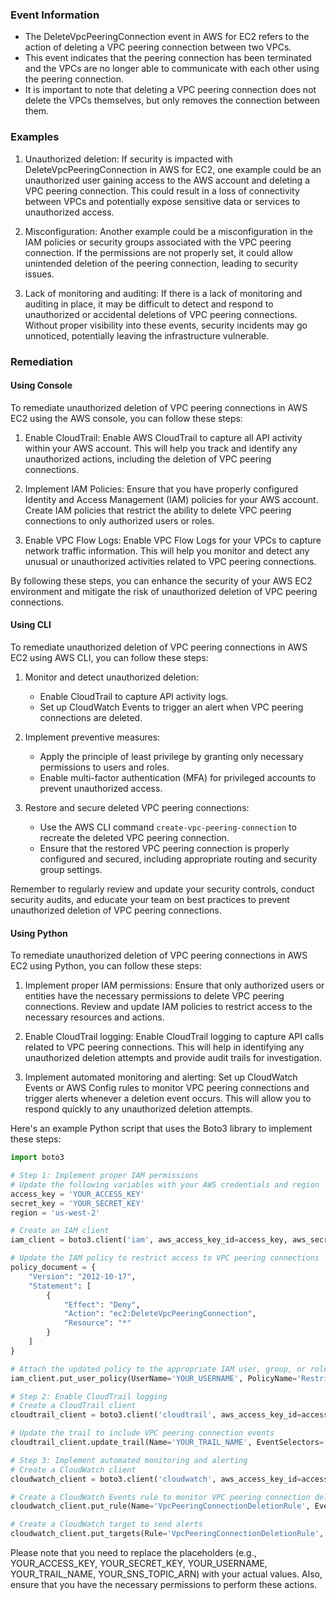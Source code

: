 
### Event Information

- The DeleteVpcPeeringConnection event in AWS for EC2 refers to the action of deleting a VPC peering connection between two VPCs.
- This event indicates that the peering connection has been terminated and the VPCs are no longer able to communicate with each other using the peering connection.
- It is important to note that deleting a VPC peering connection does not delete the VPCs themselves, but only removes the connection between them.


### Examples

1. Unauthorized deletion: If security is impacted with DeleteVpcPeeringConnection in AWS for EC2, one example could be an unauthorized user gaining access to the AWS account and deleting a VPC peering connection. This could result in a loss of connectivity between VPCs and potentially expose sensitive data or services to unauthorized access.

2. Misconfiguration: Another example could be a misconfiguration in the IAM policies or security groups associated with the VPC peering connection. If the permissions are not properly set, it could allow unintended deletion of the peering connection, leading to security issues.

3. Lack of monitoring and auditing: If there is a lack of monitoring and auditing in place, it may be difficult to detect and respond to unauthorized or accidental deletions of VPC peering connections. Without proper visibility into these events, security incidents may go unnoticed, potentially leaving the infrastructure vulnerable.

### Remediation

#### Using Console

To remediate unauthorized deletion of VPC peering connections in AWS EC2 using the AWS console, you can follow these steps:

1. Enable CloudTrail: Enable AWS CloudTrail to capture all API activity within your AWS account. This will help you track and identify any unauthorized actions, including the deletion of VPC peering connections.

2. Implement IAM Policies: Ensure that you have properly configured Identity and Access Management (IAM) policies for your AWS account. Create IAM policies that restrict the ability to delete VPC peering connections to only authorized users or roles.

3. Enable VPC Flow Logs: Enable VPC Flow Logs for your VPCs to capture network traffic information. This will help you monitor and detect any unusual or unauthorized activities related to VPC peering connections.

By following these steps, you can enhance the security of your AWS EC2 environment and mitigate the risk of unauthorized deletion of VPC peering connections.

#### Using CLI

To remediate unauthorized deletion of VPC peering connections in AWS EC2 using AWS CLI, you can follow these steps:

1. Monitor and detect unauthorized deletion:
   - Enable CloudTrail to capture API activity logs.
   - Set up CloudWatch Events to trigger an alert when VPC peering connections are deleted.

2. Implement preventive measures:
   - Apply the principle of least privilege by granting only necessary permissions to users and roles.
   - Enable multi-factor authentication (MFA) for privileged accounts to prevent unauthorized access.

3. Restore and secure deleted VPC peering connections:
   - Use the AWS CLI command `create-vpc-peering-connection` to recreate the deleted VPC peering connection.
   - Ensure that the restored VPC peering connection is properly configured and secured, including appropriate routing and security group settings.

Remember to regularly review and update your security controls, conduct security audits, and educate your team on best practices to prevent unauthorized deletion of VPC peering connections.

#### Using Python

To remediate unauthorized deletion of VPC peering connections in AWS EC2 using Python, you can follow these steps:

1. Implement proper IAM permissions: Ensure that only authorized users or entities have the necessary permissions to delete VPC peering connections. Review and update IAM policies to restrict access to the necessary resources and actions.

2. Enable CloudTrail logging: Enable CloudTrail logging to capture API calls related to VPC peering connections. This will help in identifying any unauthorized deletion attempts and provide audit trails for investigation.

3. Implement automated monitoring and alerting: Set up CloudWatch Events or AWS Config rules to monitor VPC peering connections and trigger alerts whenever a deletion event occurs. This will allow you to respond quickly to any unauthorized deletion attempts.

Here's an example Python script that uses the Boto3 library to implement these steps:

```python
import boto3

# Step 1: Implement proper IAM permissions
# Update the following variables with your AWS credentials and region
access_key = 'YOUR_ACCESS_KEY'
secret_key = 'YOUR_SECRET_KEY'
region = 'us-west-2'

# Create an IAM client
iam_client = boto3.client('iam', aws_access_key_id=access_key, aws_secret_access_key=secret_key, region_name=region)

# Update the IAM policy to restrict access to VPC peering connections
policy_document = {
    "Version": "2012-10-17",
    "Statement": [
        {
            "Effect": "Deny",
            "Action": "ec2:DeleteVpcPeeringConnection",
            "Resource": "*"
        }
    ]
}

# Attach the updated policy to the appropriate IAM user, group, or role
iam_client.put_user_policy(UserName='YOUR_USERNAME', PolicyName='RestrictDeleteVpcPeeringConnection', PolicyDocument=json.dumps(policy_document))

# Step 2: Enable CloudTrail logging
# Create a CloudTrail client
cloudtrail_client = boto3.client('cloudtrail', aws_access_key_id=access_key, aws_secret_access_key=secret_key, region_name=region)

# Update the trail to include VPC peering connection events
cloudtrail_client.update_trail(Name='YOUR_TRAIL_NAME', EventSelectors=[{'ReadWriteType': 'All', 'IncludeManagementEvents': True, 'DataResources': [{'Type': 'AWS::EC2::VpcPeeringConnection'}]}])

# Step 3: Implement automated monitoring and alerting
# Create a CloudWatch client
cloudwatch_client = boto3.client('cloudwatch', aws_access_key_id=access_key, aws_secret_access_key=secret_key, region_name=region)

# Create a CloudWatch Events rule to monitor VPC peering connection deletions
cloudwatch_client.put_rule(Name='VpcPeeringConnectionDeletionRule', EventPattern='{"source": ["aws.ec2"], "detail-type": ["AWS API Call via CloudTrail"], "detail": {"eventSource": ["ec2.amazonaws.com"], "eventName": ["DeleteVpcPeeringConnection"]}}')

# Create a CloudWatch target to send alerts
cloudwatch_client.put_targets(Rule='VpcPeeringConnectionDeletionRule', Targets=[{'Arn': 'YOUR_SNS_TOPIC_ARN', 'Id': '1'}])
```

Please note that you need to replace the placeholders (e.g., YOUR_ACCESS_KEY, YOUR_SECRET_KEY, YOUR_USERNAME, YOUR_TRAIL_NAME, YOUR_SNS_TOPIC_ARN) with your actual values. Also, ensure that you have the necessary permissions to perform these actions.

